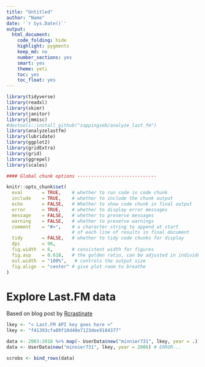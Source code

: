 ```yaml
---
title: "Untitled"
author: "Name"
date: '`r Sys.Date()`'
output:   
  html_document:
    code_folding: hide
    highlight: pygments
    keep_md: no
    number_sections: yes
    smart: yes
    theme: yeti
    toc: yes
    toc_float: yes
---
```



```r
library(tidyverse)
library(readxl)
library(skimr)
library(janitor)
library(jmmisc)
#devtools::install_github("zappingseb/analyze_last_fm")
library(analyzelastfm)
library(lubridate)
library(ggplot2)
library(gridExtra)
library(grid)
library(ggrepel)
library(scales)

#### Global chunk options -----------------------------

knitr::opts_chunk$set(
  eval       = TRUE,    # whether to run code in code chunk
  include    = TRUE,    # whether to include the chunk output
  echo       = FALSE,   # Whether to show code chunk in final output
  error      = TRUE,    # whether to display error messages
  message    = FALSE,   # whether to preserve messages
  warning    = FALSE,   # whether to preserve warnings
  comment    = "#>",    # a character string to append at start
                        # of each line of results in final document
  tidy       = FALSE,   # whether to tidy code chunks for display
  dpi        = 96, 
  fig.width  = 6,       # consistent width for figures
  fig.asp    = 0.618,   # the golden ratio, can be adjusted in individual chunks
  out.width  = "100%",   # controls the output size
  fig.align  = "center" # give plot room to breathe
)
```

# Explore Last.FM data

Based on blog post by [Rcrastinate](https://rcrastinate.blogspot.com/2019/01/10-years-of-playback-history-on-lastfm.html)

```r


lkey <- "< Last.FM API key goes here >"
lkey <- "f41393cfa89f10d40e7123dee9184377"

data <- 2003:2018 %>% map(~ UserData$new("minnier731", lkey, year = .))
data <- UserData$new("minnier731", lkey, year = 2006) # ERROR...

scrobs <- bind_rows(data)
```

